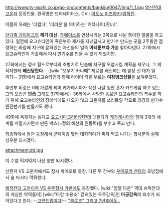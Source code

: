 http://www.tv-asahi.co.jp/go-on/contents/bankiju/0047/img/1_1.jpg
[[염신전대 고온저]] 등장인물. 한국명은 드러네이더스. CV : [[마도노 미츠아키]]/[[임하진]].

이름의 유래는 '더럽다', '더러운'을 의미하는 '키타나이(汚い)'.

[[만기족 가이아크]]의 '''해기 대신.''' [[투페이스]]를 연상시키는 2쪽으로 나뉜 특이한 얼굴을 하고 있다. 일전에 요고슈타인이 죽은부하 제사를 지낸답시고 만기수 만드는 곳을 2주동안 점령하는 바람에 지구에 묻혀있는 자신들의 일족 '''아레룬브라 가'''를 찾아다녔다. 27화에서 요고슈타인이 가출해서 다시 만기수를 만들 수 있게 되었지만. 

27화에서는 정크 월드로부터의 초병기로 단숨에 지구를 오염시킬 계획을 세우나, 그 제작자한테 '''배신당한다.''' --[wiki:"오우기 카나메" 제로를 배신하는 데 앞장 선 대가 일까?]-- 31화에서 요고슈타인과 함께 라이더 킥을 부르는 '''여장병크삽질'''을 보여주었다. 

후반부 비중은 0에 가깝게 되며 케가레시아가 작전 나갈 동안 혼자 카드게임 하고 있는 그의 모습은 '''[[안습]]''' 그래도 37화에서는 36화에서 사망한 동료인 [[요고슈타인]]의 복수를 하기 위해 요고슈타인의 장례식에도 나오지 않고 고온저를 쓰러트릴 각오로 최강의 만기수 엔진반키를 만들기도 했다.

49화에 독재자는 싫다고 [[요고시마크리타인]]한테 대들다가 [[케가레시아]]와 함께 3개의 세계를 파멸시키면서 만든 박스(=정의 해산의 원동력)를 부수고 죽고 만다.

최종화에서 잠깐 등장해서 군페이랑 몇번 대화하다가 피자 먹고 나가는 형사분이 실제 성우분 되시겠다.

attachment:dd.jpg

이 수염 덕지덕지 나신 양반 되시겠다.

신켄저 VS 고온저에서도 잠시 까메오로 등장. 다른 두 간부와 [[우메모리 겐타]]의 초밥집에서 술 마시다 먹튀했다.

[[해적전대 고카이저 VS 우주형사 갸반]]에도 등장했다. [wiki:"임펠 다운" 역대 슈퍼전대의 개심한 악역들이] [wiki:"아캄 수용소" 갇혀있는 우주감옥]인 '''마공감옥'''의 죄수가 되어있다고 한다. --[[고인드립]]이다!-- [["클로즈" 그리고 7년후에도..]]
